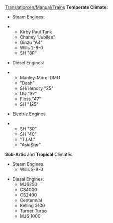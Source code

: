 [[Translation:en/Manual/Trains]]
'''Temperate Climate:'''

*Steam Engines:

**Kirby Paul Tank
**Chaney "Jubilee"
**Ginzu "A4"
**Wills 2-8-0
**SH "8P"

*Diesel Engines:

**Manley-Morel DMU
**"Dash"
**SH/Hendry "25"
**UU "37"
**Floss "47"
**SH "125"

*Electric Engines:

**SH "30"
**SH "40"
**"T.I.M."
**"AsiaStar"


'''Sub-Artic''' and '''Tropical''' Climates
*Steam Engines
**Wills 2-8-0

*Diesal Engines:
**MJS250
**CS4000
**CS2400
**Centennial
**Kelling 3100
**Turner Turbo
**MJS 1000